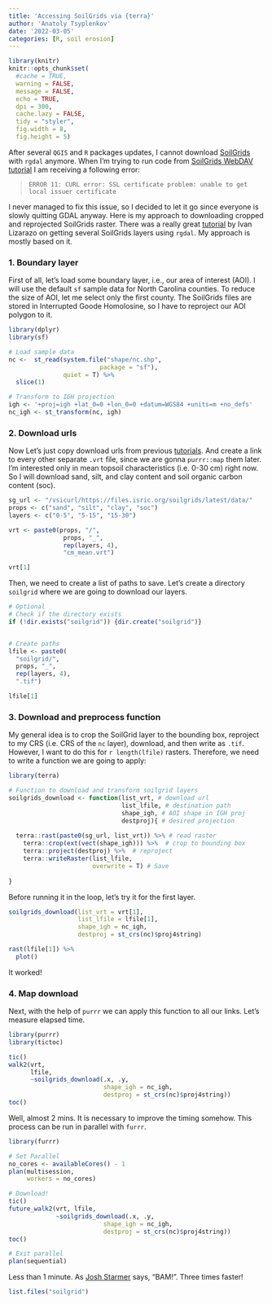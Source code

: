 ```yaml
---
title: 'Accessing SoilGrids via {terra}'
author: 'Anatoly Tsyplenkov'
date: '2022-03-05'
categories: [R, soil erosion]
---
```


```r
library(knitr)
knitr::opts_chunk$set(
  #cache = TRUE,
  warning = FALSE,
  message = FALSE, 
  echo = TRUE,
  dpi = 300,
  cache.lazy = FALSE,
  tidy = "styler",
  fig.width = 8,
  fig.height = 5)
```

After several `QGIS` and `R` packages updates, I cannot download [SoilGrids](https://www.isric.org/explore/soilgrids) with `rgdal` anymore.  When I'm trying to run code from [SoilGrids WebDAV tutorial](https://git.wur.nl/isric/soilgrids/soilgrids.notebooks/-/blob/master/markdown/webdav_from_R.md) I am receiving a following error:

> `ERROR 11: CURL error: SSL certificate problem: unable to get local issuer certificate`

I never managed to fix this issue, so I decided to let it go since everyone is slowly quitting GDAL anyway. Here is my approach to downloading cropped and reprojected SoilGrids raster. There was a really great [tutorial](https://rpubs.com/ials2un/soilgrids_webdav) by Ivan Lizarazo on getting several SoilGrids layers using `rgdal`. My approach is mostly based on it.

### 1. Boundary layer
First of all, let's load some boundary layer, i.e., our area of interest (AOI). I will use the default `sf` sample data for North Carolina counties. To reduce the size of AOI, let me select only the first county. The SoilGrids files are stored in Interrupted Goode Homolosine, so I have to reproject our AOI polygon to it.

```r
library(dplyr)
library(sf)

# Load sample data
nc <-  st_read(system.file("shape/nc.shp",
                         package = "sf"),
               quiet = T) %>% 
  slice(1)

# Transform to IGH projection
igh <- '+proj=igh +lat_0=0 +lon_0=0 +datum=WGS84 +units=m +no_defs'
nc_igh <- st_transform(nc, igh)

```

### 2. Download urls
Now Let's just copy download urls from previous [tutorials](https://rpubs.com/ials2un/soilgrids_webdav). And create a link to every other separate `.vrt` file, since we are gonna `purrr::map` them later. I'm interested only in mean topsoil characteristics (i.e. 0-30 cm) right now. So I will download sand, silt, and clay content and soil organic carbon content (soc).

```r
sg_url <- "/vsicurl/https://files.isric.org/soilgrids/latest/data/"
props <- c("sand", "silt", "clay", "soc")
layers <- c("0-5", "5-15", "15-30")

vrt <- paste0(props, "/",
               props, "_",
               rep(layers, 4),
               "cm_mean.vrt")

vrt[1]
```

Then, we need to create a list of paths to save. Let's create a directory `soilgrid` where we are going to download our layers.

```r
# Optional
# Check if the directory exists
if (!dir.exists("soilgrid")) {dir.create("soilgrid")}


# Create paths
lfile <- paste0(
  "soilgrid/",
  props, "_",
  rep(layers, 4),
  ".tif")

lfile[1]
```

### 3. Download and preprocess function
My general idea is to crop the SoilGrid layer to the bounding box, reproject to my CRS (i.e. CRS of the `nc` layer), download, and then write as `.tif`. However, I want to do this for `r length(lfile)` rasters. Therefore, we need to write a function we are going to apply:

```r
library(terra)

# Function to download and transform soilgrid layers
soilgrids_download <- function(list_vrt, # download url
                               list_lfile, # destination path
                               shape_igh, # AOI shape in IGH proj
                               destproj){ # desired projection
  
  terra::rast(paste0(sg_url, list_vrt)) %>% # read raster
    terra::crop(ext(vect(shape_igh))) %>%  # crop to bounding box
    terra::project(destproj) %>%  # reproject
    terra::writeRaster(list_lfile,
                       overwrite = T) # Save
  
}
```

Before running it in the loop, let's try it for the first layer.

```r

soilgrids_download(list_vrt = vrt[1],
                   list_lfile = lfile[1],
                   shape_igh = nc_igh,
                   destproj = st_crs(nc)$proj4string)

rast(lfile[1]) %>% 
  plot()
```

It worked!

### 4. Map download
Next, with the help of `purrr` we can apply this function to all our links. Let's measure elapsed time.

```r
library(purrr)
library(tictoc)

tic()
walk2(vrt,
      lfile,
      ~soilgrids_download(.x, .y,
                          shape_igh = nc_igh,
                          destproj = st_crs(nc)$proj4string))
toc()

```

Well, almost 2 mins. It is necessary to improve the timing somehow. This process can be run in parallel with `furrr`.

```r
library(furrr)

# Set Parallel
no_cores <- availableCores() - 1
plan(multisession,
     workers = no_cores) 

# Download!
tic()
future_walk2(vrt, lfile,
             ~soilgrids_download(.x, .y,
                          shape_igh = nc_igh,
                          destproj = st_crs(nc)$proj4string))
toc()

# Exit parallel
plan(sequential)

```

Less than 1 minute. As [Josh Starmer](https://www.youtube.com/channel/UCtYLUTtgS3k1Fg4y5tAhLbw) says, "BAM!". Three times faster! 

```r

list.files("soilgrid")

```

